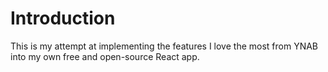 
<Meta title="Introduction/Intro" />

# Introduction

This is my attempt at implementing the features I love the most from YNAB into my own
free and open-source React app.